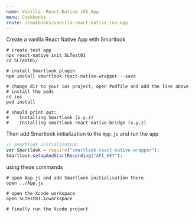 ```yaml
---
name: Vanilla  React Native iOS App
menu: Cookbooks
route: /cookbooks/vanilla-react-native-ios-app
---
```



<TextBlock kind="title">Create a vanilla React Native App with Smartlook</TextBlock>

```shell
# create test app
npx react-native init SLTest01
cd SLTest01/

# install Smartlook plugin
npm install smartlook-react-native-wrapper --save

# change dir to your ios project, open Podfile and add the line above
# install the pods
cd ios
pod install

# should print out:
#    Installing Smartlook (x.y.z)
#    Installing smartlook-react-native-bridge (x.y.z)
```

Then add Smartlook initialization to the `App.js` and run the app
```js
// Smartlook initialization
var Smartlook = require("smartlook-react-native-wrapper"); 
Smartlook.setupAndStartRecording("API_KEY");
```

using these commands
```shell
# open App.js and add Smartlook initialisation there
open ../App.js

# open the Xcode workspace 
open SLTest01.xcworkspace

# finally run the Xcode project
```